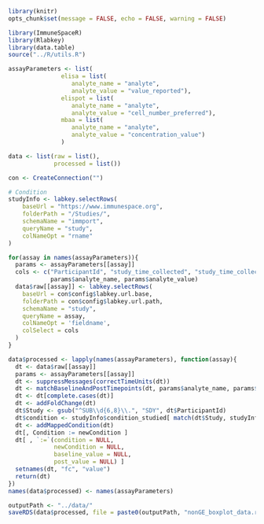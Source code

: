 
```r
library(knitr)
opts_chunk$set(message = FALSE, echo = FALSE, warning = FALSE)
```

```r
library(ImmuneSpaceR)
library(Rlabkey)
library(data.table)
source("../R/utils.R")

assayParameters <- list(
               elisa = list(
                  analyte_name = "analyte",
                  analyte_value = "value_reported"),
               elispot = list(
                  analyte_name = "analyte",
                  analyte_value = "cell_number_preferred"),
               mbaa = list(
                  analyte_name = "analyte",
                  analyte_value = "concentration_value")
               )

data <- list(raw = list(),
             processed = list())

con <- CreateConnection("")

# Condition
studyInfo <- labkey.selectRows(
    baseUrl = "https://www.immunespace.org",
    folderPath = "/Studies/",
    schemaName = "immport",
    queryName = "study",
    colNameOpt = "rname"
)

for(assay in names(assayParameters)){
  params <- assayParameters[[assay]]
  cols <- c("ParticipantId", "study_time_collected", "study_time_collected_unit", 
            params$analyte_name, params$analyte_value)
  data$raw[[assay]] <- labkey.selectRows(
    baseUrl = con$config$labkey.url.base,
    folderPath = con$config$labkey.url.path,
    schemaName = "study",
    queryName = assay,
    colNameOpt = 'fieldname',
    colSelect = cols
  )
}
```

```r
data$processed <- lapply(names(assayParameters), function(assay){
  dt <- data$raw[[assay]]
  params <- assayParameters[[assay]]
  dt <- suppressMessages(correctTimeUnits(dt))
  dt <- matchBaselineAndPostTimepoints(dt, params$analyte_name, params$analyte_value)
  dt <- dt[complete.cases(dt)]
  dt <- addFoldChange(dt)
  dt$Study <- gsub("^SUB\\d{6,8}\\.", "SDY", dt$ParticipantId)
  dt$condition <- studyInfo$condition_studied[ match(dt$Study, studyInfo$study_accession)]
  dt <- addMappedCondition(dt)
  dt[, Condition := newCondition ]
  dt[ , `:=`(condition = NULL, 
             newCondition = NULL,
             baseline_value = NULL,
             post_value = NULL) ]
  setnames(dt, "fc", "value")
  return(dt)
})
names(data$processed) <- names(assayParameters)
```

```r
outputPath <- "../data/"
saveRDS(data$processed, file = paste0(outputPath, "nonGE_boxplot_data.rds"))
```

